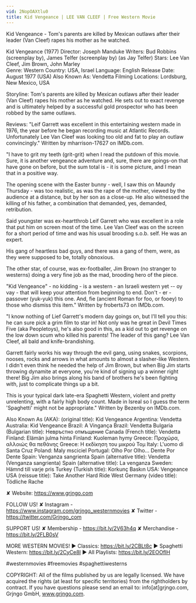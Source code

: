 ```yaml
---
vid: 2NopOAXtlu0
title: Kid Vengeance | LEE VAN CLEEF | Free Western Movie
---
```


Kid Vengeance - Tom's parents are killed by Mexican outlaws after their leader (Van Cleef) rapes his mother as he watched. 

Kid Vengeance (1977)
Director: Joseph Manduke
Writers: Bud Robbins (screenplay by), James Telfer (screenplay by) (as Jay Telfer)
Stars: Lee Van Cleef, Jim Brown, John Marley  
Genre: Western 
Country: USA, Israel
Language: English 
Release Date: August 1977 (USA) 
Also Known As: Vendetta 
Filming Locations: Lordsburg, New Mexico, USA 

Storyline:
Tom's parents are killed by Mexican outlaws after their leader (Van Cleef) rapes his mother as he watched. He sets out to exact revenge and is ultimately helped by a successful gold prospector who has been robbed by the same outlaws.

Reviews:
"Leif Garrett was excellent in this entertaining western made in 1976, the year before he began recording music at Atlantic Records. Unfortunately Lee Van Cleef was looking too old and fat to play an outlaw convincingly." Written by mharrison-17627 on IMDb.com.

"I have to grit my teeth (grit-grit) when I read the putdown of this movie. Sure, it is another vengeance adventure and, sure, there are goings-on that have gone on before, but the sum total is - it is some picture, and I mean that in a positive way.

The opening scene with the Easter bunny - well, I saw this on Maundy Thursday - was too realistic, as was the rape of the mother, viewed by the audience at a distance, but by her son as a close-up. He also witnessed the killing of his father, a combination that demanded, yes, demanded, retribution.

Said youngster was ex-heartthrob Leif Garrett who was excellent in a role that put him on screen most of the time. Lee Van Cleef was on the screen for a short period of time and was his usual brooding s.o.b. self. He was an expert.

His gang of heartless bad guys, and there was a gang of them, were, as they were supposed to be, totally obnoxious.

The other star, of course, was ex-footballer, Jim Brown (no stranger to westerns) doing a very fine job as the mad, brooding hero of the piece.

"Kid Vengeance" - no kidding - is a western - an Israeli western yet -- oy vay - that will keep your attention from beginning to end. Don't - er - passover (yuk-yuk) this one. And, fie (ancient Roman for foo, or fooey) to those who dismiss this item." Written by froberts73 on IMDb.com.

"I know nothing of Lief Garrett's modern day goings on, but I'll tell you this: he can sure pick a grim film to star in! Not only was he great in Devil Times Five (aka Peopletoys), he's also good in this, as a kid out to get revenge on the low down scum who killed his parents! The leader of this gang? Lee Van Cleef, all bald and knife-brandishing.

Garrett fairly works his way through the evil gang, using snakes, scorpions, nooses, rocks and arrows in what amounts to almost a slasher-like Western. I didn't even think he needed the help of Jim Brown, but when Big Jim starts throwing dynamite at everyone, you're kind of signing up a winner right there! Big Jim also brings along his band of brothers he's been fighting with, just to complicate things up a bit.

This is your typical dark late-era Spaghetti Western, violent and pretty unrelenting, with a fairly high body count. Made in Isreal so I guess the term 'Spaghetti' might not be appropriate." Written by Bezenby on IMDb.com.

Also Known As (AKA):
(original title): Kid Vengeance
Argentina: Vendetta
Australia: Kid Vengeance
Brazil: A Vingança
Brazil: Vendetta
Bulgaria (Bulgarian title): Невръстно отмъщение
Canada (French title): Vendetta
Finland: Elämän julma hinta
Finland: Kuoleman hymy
Greece: Προχώρα, αλλοιώς θα πεθάνης
Greece: Η εκδίκηση του μικρού Τομ
Italy: L'uomo di Santa Cruz
Poland: Maly msciciel
Portugal: Olho Por Olho... Dente Por Dente
Spain: Venganza sangrienta
Spain (alternative title): Vendetta (Venganza sangrienta)
Spain (alternative title): La venganza
Sweden: Hämnd till varje pris
Turkey (Turkish title): Korkunç Baskın
USA: Vengeance
USA (reissue title): Take Another Hard Ride
West Germany (video title): Tödliche Rache

✘ Website: https://www.grjngo.com

FOLLOW US!
✘ Instagram - https://www.instagram.com/grjngo_westernmovies
✘ Twitter - https://twitter.com/Grjngo_com

SUPPORT US!
✘ Membership - https://bit.ly/2V63h4q
✘ Merchandise - https://bit.ly/2FLB0sV

MORE WESTERN MOVIES! 
► Classics: https://bit.ly/2CBLt8c 
► Spaghetti Western: https://bit.ly/2CyCe8I 
► All Playlists: https://bit.ly/2EOOfIH 

#westernmovies #freemovies #spaghettiwesterns

COPYRIGHT: All of the films published by us are legally licensed. We have acquired the rights (at least for specific territories) from the rightholders by contract. If you have questions please send an email to: info[at]grjngo.com, Grjngo GmbH, www.grjngo.com.